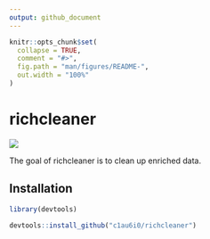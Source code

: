 ```yaml
---
output: github_document
---
```


<!-- README.md is generated from README.Rmd. Please edit that file -->

```r
knitr::opts_chunk$set(
  collapse = TRUE,
  comment = "#>",
  fig.path = "man/figures/README-",
  out.width = "100%"
)
```

# richcleaner

<!-- badges: start -->
[![](https://img.shields.io/badge/devel%20version-0.0.0.9-blue.svg)](https://github.com/c1au6i0/richcleaner)
<!-- badges: end -->

The goal of richcleaner is to clean up enriched data.

## Installation

``` r
library(devtools)

devtools::install_github("c1au6i0/richcleaner")

```

